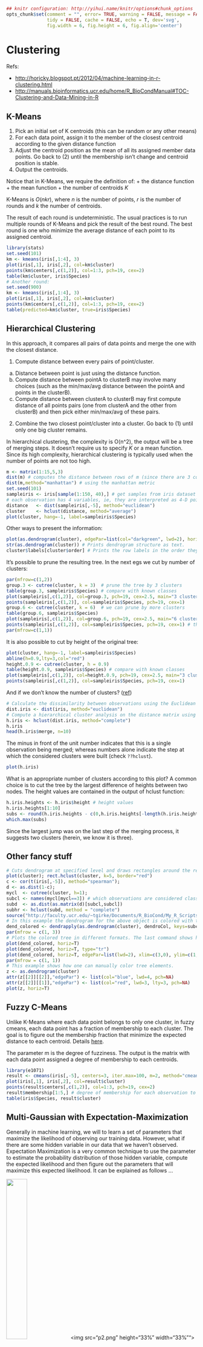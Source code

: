 ```r
## knitr configuration: http://yihui.name/knitr/options#chunk_options
opts_chunk$set(comment = "", error= TRUE, warning = FALSE, message = FALSE,
               tidy = FALSE, cache = FALSE, echo = T, dev='svg',
               fig.width = 6, fig.height = 6, fig.align='center')
```

Clustering
========================================================


Refs:

+ [http://horicky.blogspot.pt/2012/04/machine-learning-in-r-clustering.html](http://horicky.blogspot.pt/2012/04/machine-learning-in-r-clustering.html)
+ [http://manuals.bioinformatics.ucr.edu/home/R_BioCondManual#TOC-Clustering-and-Data-Mining-in-R](http://manuals.bioinformatics.ucr.edu/home/R_BioCondManual#TOC-Clustering-and-Data-Mining-in-R)
 
K-Means
-------

1. Pick an initial set of K centroids (this can be random or any other means)
2. For each data point, assign it to the member of the closest centroid according to the given distance function
3. Adjust the centroid position as the mean of all its assigned member data points. Go back to (2) until the membership isn't change and centroid position is stable.
4. Output the centroids.

Notice that in K-Means, we require the definition of:
+ the distance function 
+ the mean function 
+ the number of centroids $K$

K-Means is  $O(nkr)$, where $n$ is the number of points, $r$ is the number of rounds and $k$ the number of centroids.

The result of each round is undeterministic. The usual practices is to run multiple rounds of K-Means and pick the result of the best round. The best round is one who minimize the average distance of each point to its assigned centroid.

```r
library(stats)
set.seed(101)
km <- kmeans(iris[,1:4], 3)
plot(iris[,1], iris[,2], col=km$cluster)
points(km$centers[,c(1,2)], col=1:3, pch=19, cex=2)
table(km$cluster, iris$Species)
# Another round:
set.seed(900)
km <- kmeans(iris[,1:4], 3)
plot(iris[,1], iris[,2], col=km$cluster)
points(km$centers[,c(1,2)], col=1:3, pch=19, cex=2)
table(predicted=km$cluster, true=iris$Species)
```

Hierarchical Clustering
-----------------------

In this approach, it compares all pairs of data points and merge the one with the closest distance.

1. Compute distance between every pairs of point/cluster. 
(a) Distance between point is just using the distance function. 
(b) Compute distance between pointA to clusterB may involve many choices (such as the min/max/avg distance between the pointA and points in the clusterB). 
(c) Compute distance between clusterA to clusterB may first compute distance of all points pairs (one from clusterA and the other from clusterB) and then pick either min/max/avg of these pairs.
2. Combine the two closest point/cluster into a cluster. Go back to (1) until only one big cluster remains.

In hierarchical clustering, the complexity is O(n^2), the output will be a tree of merging steps. It doesn't require us to specify $K$ or a mean function. Since its high complexity, hierarchical clustering is typically used when the number of points are not too high.

```r
m <- matrix(1:15,5,3)
dist(m) # computes the distance between rows of m (since there are 3 columns, it is the euclidian distance between tri-dimensional points)
dist(m,method="manhattan") # using the manhattan metric
set.seed(101)
sampleiris <- iris[sample(1:150, 40),] # get samples from iris dataset
# each observation has 4 variables, ie, they are interpreted as 4-D points
distance   <- dist(sampleiris[,-5], method="euclidean") 
cluster    <- hclust(distance, method="average")
plot(cluster, hang=-1, label=sampleiris$Species)
```

Other ways to present the information:

```r
plot(as.dendrogram(cluster), edgePar=list(col="darkgreen", lwd=2), horiz=T) 
str(as.dendrogram(cluster)) # Prints dendrogram structure as text.
cluster$labels[cluster$order] # Prints the row labels in the order they appear in the tree.
```

It's possible to prune the resulting tree. In the next egs we cut by number of clusters:

```r
par(mfrow=c(1,2))
group.3 <- cutree(cluster, k = 3)  # prune the tree by 3 clusters
table(group.3, sampleiris$Species) # compare with known classes
plot(sampleiris[,c(1,2)], col=group.3, pch=19, cex=2.5, main="3 clusters")
points(sampleiris[,c(1,2)], col=sampleiris$Species, pch=19, cex=1)
group.6 <- cutree(cluster, k = 6)  # we can prune by more clusters
table(group.6, sampleiris$Species)
plot(sampleiris[,c(1,2)], col=group.6, pch=19, cex=2.5, main="6 clusters")
points(sampleiris[,c(1,2)], col=sampleiris$Species, pch=19, cex=1) # the little points are the true classes
par(mfrow=c(1,1))
```

It is also possible to cut by height of the original tree:

```r
plot(cluster, hang=-1, label=sampleiris$Species)
abline(h=0.9,lty=3,col="red")
height.0.9 <- cutree(cluster, h = 0.9)
table(height.0.9, sampleiris$Species) # compare with known classes
plot(sampleiris[,c(1,2)], col=height.0.9, pch=19, cex=2.5, main="3 clusters")
points(sampleiris[,c(1,2)], col=sampleiris$Species, pch=19, cex=1)
```

And if we don't know the number of clusters? ([ref](http://www2.stat.unibo.it/montanari/Didattica/Multivariate/CA_lab.pdf))

```r
# Calculate the dissimilarity between observations using the Euclidean distance 
dist.iris <- dist(iris, method="euclidean")
# Compute a hierarchical cluster analysis on the distance matrix using the complete linkage method 
h.iris <- hclust(dist.iris, method="complete") 
h.iris
head(h.iris$merge, n=10)
```

The minus in front of the unit number indicates that this is a single observation being merged; 
whereas numbers alone indicate the step at which the considered clusters were built (check `??hclust`).

```r
plot(h.iris)
```

What is an appropriate number of clusters according to this plot? A common choice is to cut the tree by the largest difference of heights between two nodes. The height values are contained in the output of hclust function: 

```r
h.iris.heights <- h.iris$height # height values
h.iris.heights[1:10]
subs <- round(h.iris.heights - c(0,h.iris.heights[-length(h.iris.heights)]), 3) # subtract next height
which.max(subs)
```

Since the largest jump was on the last step of the merging process, it suggests two clusters (herein, we know it is three).

Other fancy stuff
-------------

```r
# Cuts dendrogram at specified level and draws rectangles around the resulting clusters
plot(cluster); rect.hclust(cluster, k=5, border="red")
c <- cor(t(iris[,-5]), method="spearman"); 
d <- as.dist(1-c);
mycl  <- cutree(cluster, h=1);
subcl <- names(mycl[mycl==3]) # which observations are considered class 3
subd  <- as.dist(as.matrix(d)[subcl,subcl])
subhr <- hclust(subd, method = "complete")
source("http://faculty.ucr.edu/~tgirke/Documents/R_BioCond/My_R_Scripts/dendroCol.R") # Import tree coloring function.
# In this example the dendrogram for the above object is colored with the imported 'dendroCol()' function based on the identifiers provided in its 'keys' argument. If 'xPar' is set to 'nodePar' then the labels are colored instead of the leaves.
dend_colored <- dendrapply(as.dendrogram(cluster), dendroCol, keys=subcl, xPar="edgePar", bgr="red", fgr="blue", lwd=2, pch=20) 
par(mfrow = c(1, 3))
# Plots the colored tree in different formats. The last command shows how one can zoom into the tree with the 'xlim and ylim' arguments, which is possible since R 2.8.
plot(dend_colored, horiz=T)
plot(dend_colored, horiz=T, type="tr")
plot(dend_colored, horiz=T, edgePar=list(lwd=2), xlim=c(3,0), ylim=c(1,3)) 
par(mfrow = c(1, 1))
# This example shows how one can manually color tree elements.
z <- as.dendrogram(cluster)
attr(z[[2]][[2]],"edgePar") <- list(col="blue", lwd=4, pch=NA)
attr(z[[2]][[1]],"edgePar") <- list(col="red", lwd=3, lty=3, pch=NA)
plot(z, horiz=T) 
```

Fuzzy C-Means
-------------

Unlike K-Means where each data point belongs to only one cluster, in fuzzy cmeans, each data point has a fraction of membership to each cluster. The goal is to figure out the membership fraction that minimize the expected distance to each centroid. Details [here](http://home.deib.polimi.it/matteucc/Clustering/tutorial_html/cmeans.html).

The parameter m is the degree of fuzziness. The output is the matrix with each data point assigned a degree of membership to each centroids.

```r
library(e1071)
result <- cmeans(iris[,-5], centers=3, iter.max=100, m=2, method="cmeans")  # 3 clusters
plot(iris[,1], iris[,2], col=result$cluster)
points(result$centers[,c(1,2)], col=1:3, pch=19, cex=2)
result$membership[1:5,] # degree of membership for each observation to each cluster:
table(iris$Species, result$cluster)
```

Multi-Gaussian with Expectation-Maximization
--------------------------------------------

Generally in machine learning, we will to learn a set of parameters that maximize the likelihood of observing our training data. However, what if there are some hidden variable in our data that we haven't observed. Expectation Maximization is a very common technique to use the parameter to estimate the probability distribution of those hidden variable, compute the expected likelihood and then figure out the parameters that will maximize this expected likelihood. It can be explained as follows ...

<img src="p1.png" height="33%" width="33%">
<img src="p2.png" height="33%" width="33%"">

```r
library(mclust)
mc <- Mclust(iris[,1:4], 3)
summary(mc)
plot(mc, what=c("classification"), dimens=c(1,2))
plot(mc, what=c("classification"), dimens=c(3,4))
table(iris$Species, mc$classification)
```

Density-based Cluster
--------------------

In density based cluster, a cluster is extend along the density distribution. 

Two parameters is important: "eps" defines the radius of neighborhood of each point, and "minpts" is the number of neighbors within my "eps" radius. 

The basic algorithm called DBscan proceeds as follows

1. First scan: For each point, compute the distance with all other points. Increment a neighbor count if it is smaller than "eps".
2. Second scan: For each point, mark it as a core point if its neighbor count is greater than "minpts"
3. Third scan: For each core point, if it is not already assigned a cluster, create a new cluster and assign that to this core point as well as all of its neighbors within "eps" radius.

Unlike other cluster, density based cluster can have some outliers (data points that doesn't belong to any clusters). On the other hand, it can detect cluster of arbitrary shapes (doesn't have to be circular at all).

```r
library(fpc)
set.seed(121)
sampleiris <- iris[sample(1:150, 40),] # get samples from iris dataset
# eps is radius of neighborhood, MinPts is no of neighbors within eps
cluster <- dbscan(sampleiris[,-5], eps=0.6, MinPts=4)
# black points are outliers, triangles are core points and circles are boundary points
plot(cluster, sampleiris)
plot(cluster, sampleiris[,c(1,4)])
# Notice points in cluster 0 are unassigned outliers
table(cluster$cluster, sampleiris$Species)
```

QT Clustering
--------------

Quality Control Clustering requires the threshold distance within the cluster and the minimum number of elements in each cluster. 

For each data point find all its candidate data points, ie, those which are within the range of the threshold distance from the given data point. This way we find the candidate data points for all data point and choose the one with large number of candidate data points to form a cluster. Now data points which belongs to this cluster is removed and the same procedure is repeated with the reduced set of data points until no more cluster can be formed satisfying the minimum size criteria.

Pros:
+ Quality Guaranteed - Only clusters that pass a user-defined quality threshold will be returned.
+ Number of clusters is not a parameter
+ All possible clusters are considered

Cons:
+ Computationally Intensive and Time Consuming - Increasing the minimum cluster size or increasing the number of data points can greatly increase the computational time.
+ Threshold distance and minimum number of elements in the cluster are parameters

```r
library(flexclust) 
cl1 <- qtclust(iris[,-5], radius=2) # Uses 2 as the maximum distance of the points to the cluster centers.
cl2 <- qtclust(iris[,-5], radius=1) # Uses 1 as the maximum distance of the points to the cluster centers.
par(mfrow=c(1,2))
plot(iris[,c(1,2)], col=predict(cl1), xlab="", ylab="")
plot(iris[,c(1,2)], col=predict(cl2), xlab="", ylab="")
par(mfrow=c(1,1))
table(attributes(cl1)$cluster, iris$Species) # not very good...
table(attributes(cl2)$cluster, iris$Species) 
```

Self-Organizing Map (SOM)
-------------------------

ref: [http://www.jstatsoft.org/v21/i05](http://www.jstatsoft.org/v21/i05)

Self-organizing map (SOM), also known as **Kohonen network**, is an  artificial neural network algorithm in the unsupervised learning area. The approach iteratively assigns all items in a data matrix to a specified number of representatives and then updates each representative by the mean of its assigned data points. Widely used R packages for SOM clustering and visualization are: class (part of R), SOM and kohonen.

```r
library(kohonen) 
set.seed(101)
train.obs <- sample(nrow(iris), 50) # get the training set observations
train.set <- scale(iris[train.obs,][,-5]) # check info about scaling data below
test.set  <- scale(iris[-train.obs, ][-5],
               center = attr(train.set, "scaled:center"),
               scale  = attr(train.set, "scaled:scale"))
som.iris <- som(train.set, grid = somgrid(5, 5, "hexagonal"))
plot(som.iris)
som.prediction <- 
  predict(som.iris, newdata = test.set,
          trainX = train.set,
          trainY = classvec2classmat(iris[,5][train.obs]))

table(iris[,5][-train.obs], som.prediction$prediction)
```

k-Nearest Neighbour
-------------------

ref: [http://en.wikibooks.org/wiki/Data_Mining_Algorithms_In_R/Classification/kNN](http://en.wikibooks.org/wiki/Data_Mining_Algorithms_In_R/Classification/kNN)

Loosely related is the k-Nearest Neighbour algorithm. This is a classification procedure without model training! 

Let s be a sample from the test set and I be the set of classified observations. Then:
+ Compute the distance between 's' and each instance in 'I'
+ Sort the distances in increasing numerical order and pick the first 'k' elements
+ Compute and return the most frequent class in the 'k' nearest neighbors, optionally weighting each instance's class by the inverse of its distance to 's'

We use the `kknn` package. The `kknn` function uses the [Minkowski Distance](http://en.wikipedia.org/wiki/Minkowski_distance) as its metric:

$$\Big( \sum_i |x_i - y_i|^p \Big)^{1/p}$$
is the distance between vectors $x = (x_1, x_2\ldots x_n)$ and $y = (y_1, y_2\ldots y_n)$.

When $p=2$ we have as a special case the Euclidean distanc, and when $p=1$ we have the Manhattan distance.

```r
library(kknn)
library(caret)

# make a dataset
inTrain   <- createDataPartition(y=iris$Species, p=0.75, list=FALSE) 
known.set <- iris[inTrain,]
test.set  <- iris[-inTrain,]

iris.kknn <- kknn(Species ~ ., known.set, test.set[,-5], 
                  distance = 1, k = 7, scale = TRUE,
                  kernel = "triangular") 
# the kernel param specifies how to weight the neighbors according to their distances 
# kernel = "rectangular" does not weight (check help for more options)

#here are some useful information from the returned object:
iris.kknn$prob[10:20,]
iris.kknn$fitted.values

# Let's test the performance of the classification:
table(test.set$Species, fitted(iris.kknn))
pairs(test.set[,-5], 
      pch = as.character(as.numeric(test.set$Species)), 
      col = c("green3", "red")[(test.set$Species != fit)+1])
```

The package is also able to perform cross-validation:

```r
set.seed(101)
# 10-fol cross validation with k=7 neighbors
iris.cv <- simulation(Species ~ ., iris, runs=10, k=7, kernel="triangular")
iris.cv # 6% for the mean error with a sd of 2.4%
# Another method for leave-one-out cross-validation
iris.cv2 <- train.kknn(Species ~ ., iris, nn=10, kernel="triangular")
plot(iris.cv2, type="b")
```


Annex: Scaling datasets
======================

```r
# Sample data matrix.
set.seed(101)
y <- matrix(rnorm(100,20,5), 20, 5, 
            dimnames=list(paste0("g", 1:20), paste0("t", 1:5))) 
head(y)
apply(y,2,mean) # check mean and sd of each column
apply(y,2,sd)
```

We use the function `scale()` to centers and/or scales the data. In its default settings, the function returns columns that have a mean close to zero and a standard deviation of one.

To scale matrix `m` by rows use `t(scale(t(m)))`

```r
apply(scale(y,scale=FALSE),2,mean) # just centers, sd remains
apply(scale(y,scale=FALSE),2,sd)
yscaled.cols <- scale(y)     # scale and center columns
yscaled.cols
apply(yscaled.cols, 2, mean) # should be zero (or close)
apply(yscaled.cols, 2, sd)   # should be one
yscaled.rows <- t(scale(t(y))) # scale and center rows
yscaled.rows
apply(yscaled.rows, 1, mean) # should be zero (or close)
apply(yscaled.rows, 1, sd)   # should be one
```
